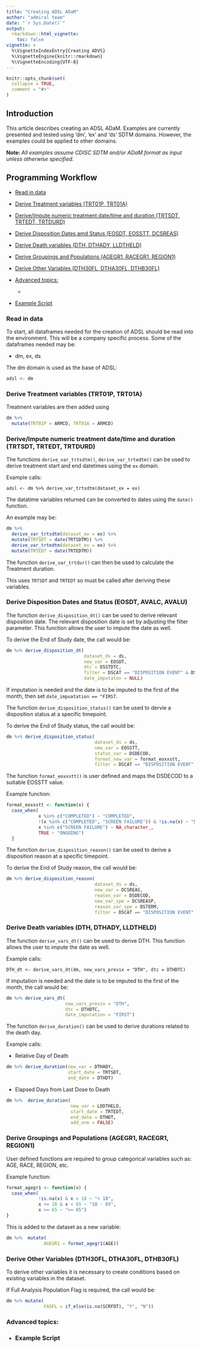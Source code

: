 ```yaml
---
title: "Creating ADSL ADaM"
author: "admiral team"
date: "`r Sys.Date()`"
output: 
  rmarkdown::html_vignette:
    toc: false
vignette: >
  %\VignetteIndexEntry{Creating ADVS}
  %\VignetteEngine{knitr::rmarkdown}
  %\VignetteEncoding{UTF-8}
---
```


```r
knitr::opts_chunk$set(
  collapse = TRUE,
  comment = "#>"
)
```

## Introduction

This article describes creating an ADSL ADaM. Examples are currently 
presented and tested using 'dm', 'ex' and 'ds' SDTM domains. However, the examples could be
applied to other domains.

<b>Note:  </b> </font><i> All examples assume CDISC SDTM and/or ADaM format as input unless 
otherwise specified. </i>

## Programming Workflow

* [Read in data](#readdata)
* [Derive Treatment variables (TRT01P, TRT01A)](#treatmentvar)
* [Derive/Impute numeric treatment date/time and duration (TRTSDT, TRTEDT, TRTDURD)](#datetime)
* [Derive Disposition Dates amd Status (EOSDT, EOSSTT, DCSREAS)](#disposition)
* [Derive Death variables (DTH, DTHADY, LLDTHELD)](#death)
* [Derive Groupings and Populations (AGEGR1, RACEGR1, REGION1)](#groupings)
* [Derive Other Variables (DTH30FL, DTHA30FL, DTHB30FL)](#other)

* [Advanced topics:](#advanced)
  * 
* [Example Script](#example)

### Read in data {#readdata}

To start, all dataframes needed for the creation of ADSL should be read into
the environment.  This will be a company specific process.  Some of the 
dataframes needed may be:

  * dm, ex, ds

The dm domain is used as the base of ADSL:
```r
adsl <- dm
```

### Derive Treatment variables (TRT01P, TRT01A) {#treatmentvar}

Treatment variables are then added using 
```r
dm %>% 
  mutate(TRT01P = ARMCD, TRT01A = ARMCD)
```

### Derive/Impute numeric treatment date/time and duration (TRTSDT, TRTEDT, TRTDURD) {#datetime}

The functions `derive_var_trtsdtm()`, `derive_var_trtedtm()` can be used to derive treatment start and end datetimes using the `ex` domain.

Example calls:

`adsl <- dm %>% derive_var_trtsdtm(dataset_ex = ex)`

The datatime variables returned can be converted to dates using the `date()` function.

An example may be:
```r
dm %>%
  derive_var_trtsdtm(dataset_ex = ex) %>%
  mutate(TRTSDT = date(TRTSDTM)) %>%
  derive_var_trtedtm(dataset_ex = ex) %>%
  mutate(TRTEDT = date(TRTEDTM))
```


The function `derive_var_trtdur()` can then be used to calculate the Treatment duration.

This uses `TRTSDT` and `TRTEDT` so must be called after deriving these variables.


### Derive Disposition Dates and Status (EOSDT, AVALC, AVALU) {#disposition}

The function `derive_disposition_dt()` can be used to derive relevant disposition date. The relevant disposition date
is set by adjusting the filter parameter. This function allows the user to impute the date as well.

To derive the End of Study date, 
the call would be:
```r
dm %>% derive_disposition_dt(
                             dataset_ds = ds,
                             new_var = EOSDT,
                             dtc = DSSTDTC,
                             filter = DSCAT == "DISPOSITION EVENT" & DSDECOD != "SCREEN FAILURE",
                             date_imputaton = NULL)
```

If imputation is needed and the date is to be imputed to the first of the month, then set `date_impuatation == "FIRST`.

The function `derive_disposition_status()` can be used to dervie a disposition status at a specific timepoint.

To derive the End of Study status, 
the call would be:
```r
dm %>% derive_disposition_status(
                                 dataset_ds = ds,
                                 new_var = EOSSTT,
                                 status_var = DSDECOD,
                                 format_new_var = format_eoxxstt,
                                 filter = DSCAT == "DISPOSITION EVENT")
```

The function `format_eoxxstt()` is user defined and maps the DSDECOD to a suitable EOSSTT value.

Example function:

```r
format_eoxxstt <- function(x) {
  case_when(
            x %in% c("COMPLETED") ~ "COMPLETED",
            !(x %in% c("COMPLETED", "SCREEN FAILURE")) & !is.na(x) ~ "DISCONTINUED",
            x %in% c("SCREEN FAILURE") ~ NA_character_,
            TRUE ~ "ONGOING")
  }
```


The function `derive_disposition_reason()` can be used to derive a disposition reason at a specific timepoint.

To derive the End of Study reason, 
the call would be:
```r
dm %>% derive_disposition_reason(
                                 dataset_ds = ds,
                                 new_var = DCSREAS,
                                 reason_var = DSDECOD,
                                 new_var_spe = DCSREASP,
                                 reason_var_spe = DSTERM,
                                 filter = DSCAT == "DISPOSITION EVENT" & DSDECOD != "SCREEN FAILURE")
```

### Derive Death variables (DTH, DTHADY, LLDTHELD) {#death}

The function `derive_vars_dt()` can be used to derive DTH. This function allows 
the user to impute the date as well.

Example calls:

`DTH_dt <- derive_vars_dt(dm, new_vars_previx = "DTH", dtc = DTHDTC)`

If imputation is needed and the date is to be imputed to the first of the month, 
the call would be:
```r
dm %>% derive_vars_dt(
                      new_vars_previx = "DTH", 
                      dtc = DTHDTC, 
                      date_imputation = "FIRST")
```


The function `derive_duration()` can be used to derive durations related to the death day.

Example calls: 

- Relative Day of Death
```r
dm %>% derive_duration(new_var = DTHADY,
                       start_date = TRTSDT,
                       end_date = DTHDT)
```

- Elapsed Days from Last Dose to Death
```r
dm %>%  derive_duration(
                        new_var = LDDTHELD,
                        start_date = TRTEDT,
                        end_date = DTHDT,
                        add_one = FALSE)
```


### Derive Groupings and Populations (AGEGR1, RACEGR1, REGION1) {#groupings}

User defined functions are required to group categorical variables such as: AGE, RACE, REGION, etc.

Example function:

```r
format_agegr1 <- function(x) {
  case_when(
            !is.na(x) & x < 18 ~ "< 18",
            x >= 18 & x < 65 ~ "18 - 65",
            x >= 65 ~ ">= 65")
}
```

This is added to the dataset as a new variable:

```r
dm %>%  mutate(
              AGEGR1 = format_agegr1(AGE))
```


### Derive Other Variables (DTH30FL, DTHA30FL, DTHB30FL) {#other}

To derive other variables it is necessary to create conditions based on existing variables in the dataset.

If Full Analysis Population Flag is required,
the call would be:
```r
dm %>% mutate(
              FASFL = if_else(is.na(SCRFDT), "Y", "N"))
```

### Advanced topics: {#advanced}

  * 
### Example Script {#example}
